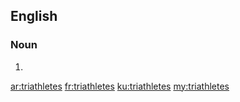 ==English==

===Noun===
{{head|en}}

# {{plural of|triathlete}}

[[ar:triathletes]]
[[fr:triathletes]]
[[ku:triathletes]]
[[my:triathletes]]